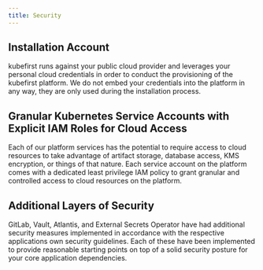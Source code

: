 ```yaml
---
title: Security
---
```



<div class="cloud_logo">
  <AWSLogo width="200px" alt="AWS Logo" />
</div>

## Installation Account

kubefirst runs against your public cloud provider and leverages your personal cloud credentials in order to conduct the provisioning of the kubefirst platform. We do not embed your credentials into the platform in any way, they are only used during the installation process.

## Granular Kubernetes Service Accounts with Explicit IAM Roles for Cloud Access

Each of our platform services has the potential to require access to cloud resources to take advantage of artifact storage, database access, KMS encryption, or things of that nature. Each service account on the platform comes with a dedicated least privilege IAM policy to grant granular and controlled access to cloud resources on the platform.

## Additional Layers of Security

GitLab, Vault, Atlantis, and External Secrets Operator have had additional security measures implemented in accordance with the respective applications own security guidelines. Each of these have been implemented to provide reasonable starting points on top of a solid security posture for your core application dependencies.
